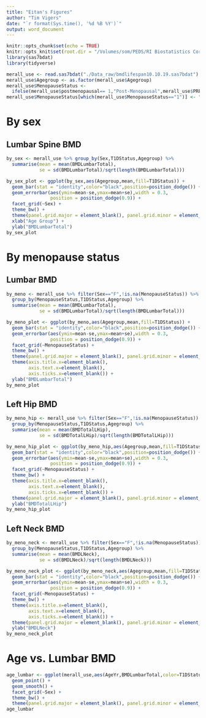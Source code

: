 ```yaml
---
title: "Eitan's Figures"
author: "Tim Vigers"
date: "`r format(Sys.time(), '%d %B %Y')`"
output: word_document
---
```


```r
knitr::opts_chunk$set(echo = TRUE)
knitr::opts_knit$set(root.dir = "/Volumes/som/PEDS/RI Biostatistics Core/Shared/Shared Projects/Laura/BDC/Projects/Janet Snell-Bergeon/BMD Lifespan")
library(sas7bdat)
library(tidyverse)
```

```r
merall_use <- read.sas7bdat("./Data_raw/bmdlifespan10.10.19.sas7bdat")
merall_use$Agegroup <- as.factor(merall_use$Agegroup)
merall_use$MenopauseStatus <- 
  ifelse(merall_use$postmenopausal== 1,"Post-Menopausal",merall_use$PREMENOPAUSAL)
merall_use$MenopauseStatus[which(merall_use$MenopauseStatus=="1")] <- "Pre-Menopausal"
```

# By sex

## Lumbar Spine BMD

```r
by_sex <- merall_use %>% group_by(Sex,T1DStatus,Agegroup) %>% 
  summarise(mean = mean(BMDLumbarTotal),
            se = sd(BMDLumbarTotal)/sqrt(length(BMDLumbarTotal)))

by_sex_plot <- ggplot(by_sex,aes(Agegroup,mean,fill=T1DStatus)) + 
  geom_bar(stat = "identity",color="black",position=position_dodge()) + 
  geom_errorbar(aes(ymin=mean-se,ymax=mean+se),width = 0.3,
                position = position_dodge(0.9)) +
  facet_grid(~Sex) +
  theme_bw() +
  theme(panel.grid.major = element_blank(), panel.grid.minor = element_blank()) +
  xlab("Age Group") +
  ylab("BMDLumbarTotal")
by_sex_plot
```

# By menopause status

## Lumbar BMD

```r
by_meno <- merall_use %>% filter(Sex=="F",!is.na(MenopauseStatus)) %>% 
  group_by(MenopauseStatus,T1DStatus,Agegroup) %>% 
  summarise(mean = mean(BMDLumbarTotal),
            se = sd(BMDLumbarTotal)/sqrt(length(BMDLumbarTotal)))

by_meno_plot <- ggplot(by_meno,aes(Agegroup,mean,fill=T1DStatus)) + 
  geom_bar(stat = "identity",color="black",position=position_dodge()) + 
  geom_errorbar(aes(ymin=mean-se,ymax=mean+se),width = 0.3,
                position = position_dodge(0.9)) +
  facet_grid(~MenopauseStatus) +
  theme_bw() + 
  theme(panel.grid.major = element_blank(), panel.grid.minor = element_blank()) +
  theme(axis.title.x=element_blank(),
        axis.text.x=element_blank(),
        axis.ticks.x=element_blank()) +
  ylab("BMDLumbarTotal")
by_meno_plot
```

## Left Hip BMD

```r
by_meno_hip <- merall_use %>% filter(Sex=="F",!is.na(MenopauseStatus)) %>% 
  group_by(MenopauseStatus,T1DStatus,Agegroup) %>% 
  summarise(mean = mean(BMDTotalLHip),
            se = sd(BMDTotalLHip)/sqrt(length(BMDTotalLHip)))

by_meno_hip_plot <- ggplot(by_meno_hip,aes(Agegroup,mean,fill=T1DStatus)) + 
  geom_bar(stat = "identity",color="black",position=position_dodge()) + 
  geom_errorbar(aes(ymin=mean-se,ymax=mean+se),width = 0.3,
                position = position_dodge(0.9)) +
  facet_grid(~MenopauseStatus) +
  theme_bw() +
  theme(axis.title.x=element_blank(),
        axis.text.x=element_blank(),
        axis.ticks.x=element_blank()) + 
  theme(panel.grid.major = element_blank(), panel.grid.minor = element_blank()) +
  ylab("BMDTotalLHip")
by_meno_hip_plot
```

## Left Neck BMD

```r
by_meno_neck <- merall_use %>% filter(Sex=="F",!is.na(MenopauseStatus)) %>% 
  group_by(MenopauseStatus,T1DStatus,Agegroup) %>% 
  summarise(mean = mean(BMDLNeck),
            se = sd(BMDLNeck)/sqrt(length(BMDLNeck)))

by_meno_neck_plot <- ggplot(by_meno_neck,aes(Agegroup,mean,fill=T1DStatus)) + 
  geom_bar(stat = "identity",color="black",position=position_dodge()) + 
  geom_errorbar(aes(ymin=mean-se,ymax=mean+se),width = 0.3,
                position = position_dodge(0.9)) +
  facet_grid(~MenopauseStatus) +
  theme_bw() +
  theme(axis.title.x=element_blank(),
        axis.text.x=element_blank(),
        axis.ticks.x=element_blank()) + 
  theme(panel.grid.major = element_blank(), panel.grid.minor = element_blank()) +
  ylab("BMDLNeck")
by_meno_neck_plot
```

# Age vs. Lumbar BMD

```r
age_lumbar <- ggplot(merall_use,aes(AgeYr,BMDLumbarTotal,color=T1DStatus))+
  geom_point() +
  geom_smooth() +
  facet_grid(~Sex) +
  theme_bw() +
  theme(panel.grid.major = element_blank(), panel.grid.minor = element_blank())
age_lumbar
```